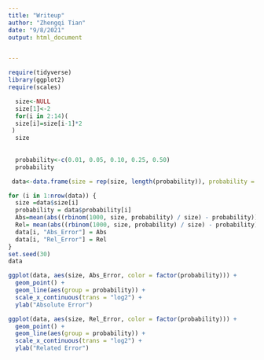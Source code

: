 ```yaml
---
title: "Writeup"
author: "Zhengqi Tian"
date: "9/8/2021"
output: html_document


---
```

```r
require(tidyverse)
library(ggplot2)
require(scales)

```


```r
  size<-NULL
  size[1]<-2
  for(i in 2:14)(
  size[i]=size[i-1]*2
 )
  size
  
  
  probability<-c(0.01, 0.05, 0.10, 0.25, 0.50)
  probability
```


```r
 data<-data.frame(size = rep(size, length(probability)), probability = rep(probability, length(size)), Abs_Error = rep(NA, length(probability) * length(size)),Rel_Error = rep(NA, length(probability) * length(size)))

for (i in 1:nrow(data)) {
  size =data$size[i] 
  probability = data$probability[i]
  Abs=mean(abs((rbinom(1000, size, probability) / size) - probability))
  Rel= mean(abs((rbinom(1000, size, probability) / size) - probability) / probability)
  data[i, "Abs_Error"] = Abs
  data[i, "Rel_Error"] = Rel
}
set.seed(30)
data

```







```r
ggplot(data, aes(size, Abs_Error, color = factor(probability))) + 
  geom_point() +
  geom_line(aes(group = probability)) + 
  scale_x_continuous(trans = "log2") +
  ylab("Absolute Error")

ggplot(data, aes(size, Rel_Error, color = factor(probability))) + 
  geom_point() +
  geom_line(aes(group = probability)) + 
  scale_x_continuous(trans = "log2") +
  ylab("Related Error")
```




